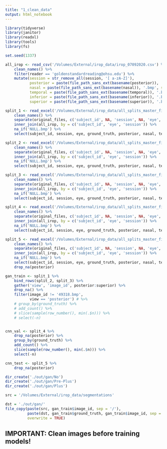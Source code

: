 ```yaml
---
title: "1_clean_data"
output: html_notebook
---
```




```r
library(tidyverse)
library(janitor)
library(readxl)
library(tools)
library(fs)
```


```r
set.seed(1337)
```


```r
all_irop <- read_csv('/Volumes/External/irop_data/irop_07092020.csv') %>%
    clean_names() %>%
    filter(reader == 'goldenstandardreading@ohsu.edu') %>%
    mutate(session = str_remove_all(session, '[ a-zA-Z]'),
           posterior = paste(file_path_sans_ext(basename(posterior)), '.bmp', sep = ''),
           nasal = paste(file_path_sans_ext(basename(nasal)), '.bmp', sep = ''),
           temporal = paste(file_path_sans_ext(basename(temporal)), '.bmp', sep = ''),
           inferior = paste(file_path_sans_ext(basename(inferior)), '.bmp', sep = ''),
           superior = paste(file_path_sans_ext(basename(superior)), '.bmp', sep = ''))

split_1 <- read_excel('/Volumes/External/irop_data/all_splits_master_file.xlsx', sheet = 1) %>%
    clean_names() %>%
    separate(original_files, c('subject_id', NA, 'session', NA, 'eye', NA), sep = '_') %>%
    inner_join(all_irop, by = c('subject_id', 'eye', 'session')) %>%
    na_if('NULL.bmp') %>%
    select(subject_id, session, eye, ground_truth, posterior, nasal, temporal, inferior, superior)

split_2 <- read_excel('/Volumes/External/irop_data/all_splits_master_file.xlsx', sheet = 2) %>%
    clean_names() %>%
    separate(original_files, c('subject_id', NA, 'session', NA, 'eye', NA), sep = '_') %>%
    inner_join(all_irop, by = c('subject_id', 'eye', 'session')) %>%
    na_if('NULL.bmp') %>%
    select(subject_id, session, eye, ground_truth, posterior, nasal, temporal, inferior, superior)

split_3 <- read_excel('/Volumes/External/irop_data/all_splits_master_file.xlsx', sheet = 3) %>%
    clean_names() %>%
    separate(original_files, c('subject_id', NA, 'session', NA, 'eye', NA), sep = '_') %>%
    inner_join(all_irop, by = c('subject_id', 'eye', 'session')) %>%
    na_if('NULL.bmp') %>%
    select(subject_id, session, eye, ground_truth, posterior, nasal, temporal, inferior, superior)

split_4 <- read_excel('/Volumes/External/irop_data/all_splits_master_file.xlsx', sheet = 4) %>%
    clean_names() %>%
    separate(original_files, c('subject_id', NA, 'session', NA, 'eye', NA), sep = '_') %>%
    inner_join(all_irop, by = c('subject_id', 'eye', 'session')) %>%
    na_if('NULL.bmp') %>%
    select(subject_id, session, eye, ground_truth, posterior, nasal, temporal, inferior, superior)

split_5 <- read_excel('/Volumes/External/irop_data/all_splits_master_file.xlsx', sheet = 5) %>%
    clean_names() %>%
    separate(original_files, c('subject_id', NA, 'session', NA, 'eye', NA), sep = '_') %>%
    inner_join(all_irop, by = c('subject_id', 'eye', 'session')) %>%
    na_if('NULL.bmp') %>%
    select(subject_id, session, eye, ground_truth, posterior, nasal, temporal, inferior, superior) %>%
    drop_na(posterior)
```



```r
gan_train <- split_1 %>%
    bind_rows(split_2, split_3) %>%
    gather('view', 'image_id', posterior:superior) %>%
    drop_na() %>%
    filter(image_id != '49318.bmp',
           view == 'posterior') # %>%
    # group_by(ground_truth) %>%
    # add_count() %>%
    # slice(sample(row_number(), min(.$n))) %>%
    # select(-n)


cnn_val <- split_4 %>%
    drop_na(posterior) %>%
    group_by(ground_truth) %>%
    add_count() %>%
    slice(sample(row_number(), min(.$n))) %>%
    select(-n)

cnn_test <- split_5 %>%
    drop_na(posterior)
```


```r
dir_create('./out/gan/No')
dir_create('./out/gan/Pre-Plus')
dir_create('./out/gan/Plus')
```


```r
src = '/Volumes/External/irop_data/segmentations'

dst = './out/gan/'
file_copy(paste(src, gan_train$image_id, sep = '/'),
          paste(dst, gan_train$ground_truth, gan_train$image_id, sep = '/'),
          overwrite = TRUE)
```


## IMPORTANT: Clean images before training models!

